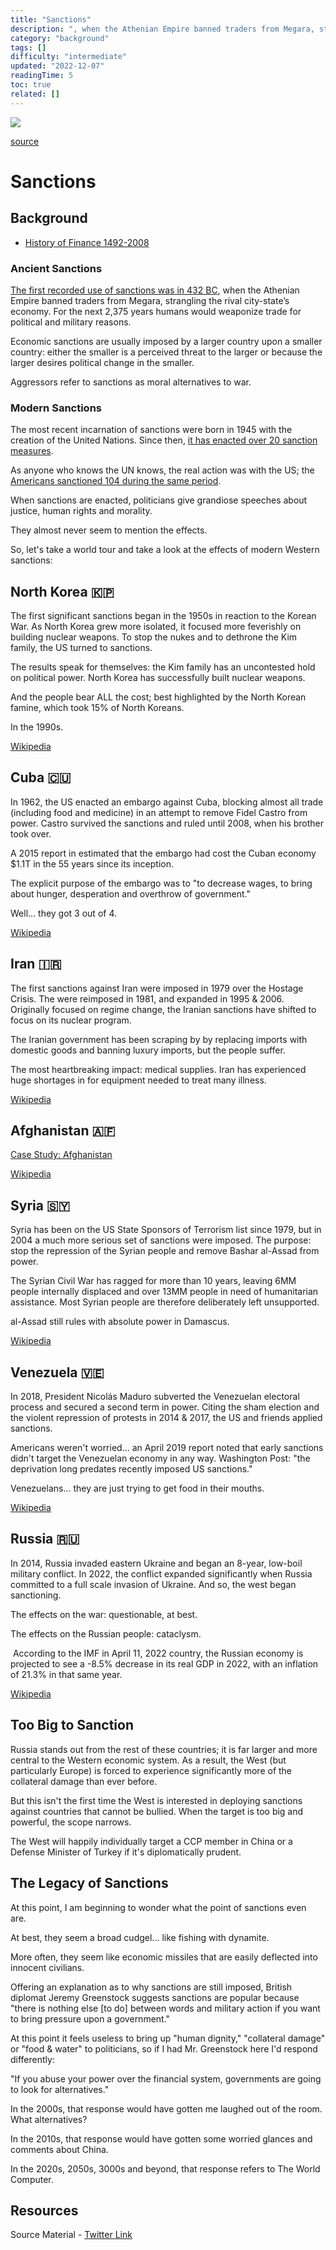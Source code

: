 ```yaml
---
title: "Sanctions"
description: ", when the Athenian Empire banned traders from Megara, strangling the rival city-state’s economy."
category: "background"
tags: []
difficulty: "intermediate"
updated: "2022-12-07"
readingTime: 5
toc: true
related: []
---
```


![](/images/sanctions-banner.jpg)

[source](https://www.imf.org/en/Publications/fandd/issues/2022/06/the-sanctions-weapon-mulder)

# Sanctions

## Background

*   [History of Finance 1492-2008](/background/history-finance)

### Ancient Sanctions

[The first recorded use of sanctions was in 432 BC](https://en.wikipedia.org/wiki/Megarian_Decree), when the Athenian Empire banned traders from Megara, strangling the rival city-state’s economy. For the next 2,375 years humans would weaponize trade for political and military reasons.

Economic sanctions are usually imposed by a larger country upon a smaller country: either the smaller is a perceived threat to the larger or because the larger desires political change in the smaller. 

Aggressors refer to sanctions as moral alternatives to war.

### Modern Sanctions

The most recent incarnation of sanctions were born in 1945 with the creation of the United Nations. Since then, [it has enacted over 20 sanction measures](https://www.un.org/securitycouncil/sanctions/information). 

As anyone who knows the UN knows, the real action was with the US; the [Americans sanctioned 104 during the same period](https://en.wikipedia.org/wiki/United_States_sanctions).

When sanctions are enacted, politicians give grandiose speeches about justice, human rights and morality. 

They almost never seem to mention the effects. 

So, let's take a world tour and take a look at the effects of modern Western sanctions:

## North Korea 🇰🇵

The first significant sanctions began in the 1950s in reaction to the Korean War. As North Korea grew more isolated, it focused more feverishly on building nuclear weapons. To stop the nukes and to dethrone the Kim family, the US turned to sanctions. 

The results speak for themselves: the Kim family has an uncontested hold on political power. North Korea has successfully built nuclear weapons. 

And the people bear ALL the cost; best highlighted by the North Korean famine, which took 15% of North Koreans. 

In the 1990s.

[Wikipedia](https://en.wikipedia.org/wiki/Sanctions_against_North_Korea)

## Cuba 🇨🇺

In 1962, the US enacted an embargo against Cuba, blocking almost all trade (including food and medicine) in an attempt to remove Fidel Castro from power. Castro survived the sanctions and ruled until 2008, when his brother took over. 

A 2015 report in estimated that the embargo had cost the Cuban economy $1.1T in the 55 years since its inception. 

The explicit purpose of the embargo was to "to decrease wages, to bring about hunger, desperation and overthrow of government." 

Well... they got 3 out of 4.

[Wikipedia](https://en.wikipedia.org/wiki/United_States_embargo_against_Cuba)

## Iran 🇮🇷

The first sanctions against Iran were imposed in 1979 over the Hostage Crisis. The were reimposed in 1981, and expanded in 1995 & 2006. Originally focused on regime change, the Iranian sanctions have shifted to focus on its nuclear program. 

The Iranian government has been scraping by by replacing imports with domestic goods and banning luxury imports, but the people suffer. 

The most heartbreaking impact: medical supplies. Iran has experienced huge shortages in for equipment needed to treat many illness.

[Wikipedia](https://en.wikipedia.org/wiki/Sanctions_against_Iran)

## Afghanistan 🇦🇫

[Case Study: Afghanistan](/background/afghanistan)

[Wikipedia](https://en.wikipedia.org/wiki/Sanctions_against_Afghanistan)

## Syria 🇸🇾

Syria has been on the US State Sponsors of Terrorism list since 1979, but in 2004 a much more serious set of sanctions were imposed. The purpose: stop the repression of the Syrian people and remove Bashar al-Assad from power. 

The Syrian Civil War has ragged for more than 10 years, leaving 6MM people internally displaced and over 13MM people in need of humanitarian assistance. Most Syrian people are therefore deliberately left unsupported. 

al-Assad still rules with absolute power in Damascus.

[Wikipedia](https://en.wikipedia.org/wiki/Sanctions_against_Syria)

## Venezuela 🇻🇪

In 2018, President Nicolás Maduro subverted the Venezuelan electoral process and secured a second term in power. Citing the sham election and the violent repression of protests in 2014 & 2017, the US and friends applied sanctions. 

Americans weren't worried... an April 2019 report noted that early sanctions didn't target the Venezuelan economy in any way. Washington Post: "the deprivation long predates recently imposed US sanctions." 

Venezuelans... they are just trying to get food in their mouths.

[Wikipedia](https://en.wikipedia.org/wiki/International_sanctions_during_the_Venezuelan_crisis)

## Russia 🇷🇺

In 2014, Russia invaded eastern Ukraine and began an 8-year, low-boil military conflict. In 2022, the conflict expanded significantly when Russia committed to a full scale invasion of Ukraine. And so, the west began sanctioning. 

The effects on the war: questionable, at best. 

The effects on the Russian people: cataclysm.

 According to the IMF in April 11, 2022 country, the Russian economy is projected to see a -8.5% decrease in its real GDP in 2022, with an inflation of 21.3% in that same year. 

[Wikipedia](https://en.wikipedia.org/wiki/International_sanctions_during_the_Russo-Ukrainian_War)

## Too Big to Sanction

Russia stands out from the rest of these countries; it is far larger and more central to the Western economic system. As a result, the West (but particularly Europe) is forced to experience significantly more of the collateral damage than ever before.

But this isn't the first time the West is interested in deploying sanctions against countries that cannot be bullied. When the target is too big and powerful, the scope narrows. 

The West will happily individually target a CCP member in China or a Defense Minister of Turkey if it's diplomatically prudent.

## The Legacy of Sanctions

At this point, I am beginning to wonder what the point of sanctions even are. 

At best, they seem a broad cudgel... like fishing with dynamite. 

More often, they seem like economic missiles that are easily deflected into innocent civilians.

Offering an explanation as to why sanctions are still imposed, British diplomat Jeremy Greenstock suggests sanctions are popular because "there is nothing else \[to do\] between words and military action if you want to bring pressure upon a government."

At this point it feels useless to bring up "human dignity," "collateral damage" or "food & water" to politicians, so if I had Mr. Greenstock here I'd respond differently: 

"If you abuse your power over the financial system, governments are going to look for alternatives."

In the 2000s, that response would have gotten me laughed out of the room. What alternatives? 

In the 2010s, that response would have gotten some worried glances and comments about China. 

In the 2020s, 2050s, 3000s and beyond, that response refers to The World Computer.

## Resources

Source Material - [Twitter Link](https://twitter.com/logarithmicrex/status/1560711041654239234)

